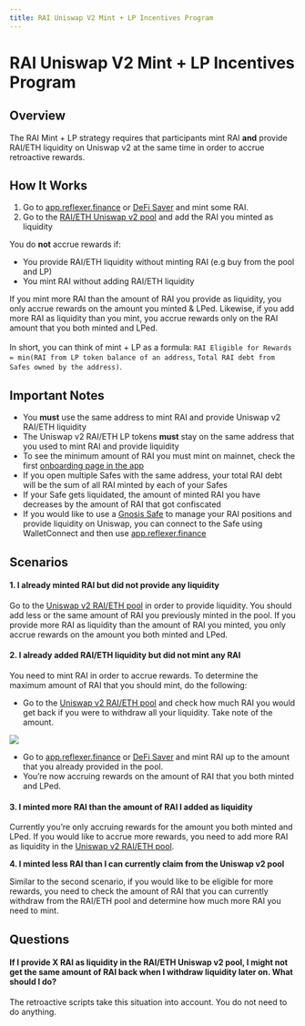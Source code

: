 ```yaml
---
title: RAI Uniswap V2 Mint + LP Incentives Program
---
```


# RAI Uniswap V2 Mint + LP Incentives Program

## Overview

The RAI Mint + LP strategy requires that participants mint RAI **and** provide RAI/ETH liquidity on Uniswap v2 at the same time in order to accrue retroactive rewards.

## How It Works

1. Go to [app.reflexer.finance](https://app.reflexer.finance/) or [DeFi Saver](https://app.defisaver.com/reflexer/manage) and mint some RAI.
2. Go to the [RAI/ETH Uniswap v2 pool](https://app.uniswap.org/#/add/v2/ETH/0x03ab458634910AaD20eF5f1C8ee96F1D6ac54919) and add the RAI you minted as liquidity

You do **not** accrue rewards if:

* You provide RAI/ETH liquidity without minting RAI (e.g buy from the pool and LP)
* You mint RAI without adding RAI/ETH liquidity

If you mint more RAI than the amount of RAI you provide as liquidity, you only accrue rewards on the amount you minted & LPed. Likewise, if you add more RAI as liquidity than you mint, you accrue rewards only on the RAI amount that you both minted and LPed.\
\
In short, you can think of mint + LP as a formula: `RAI Eligible for Rewards = min(RAI from LP token balance of an address`, `Total RAI debt from Safes owned by the address)`.

## Important Notes

* You **must** use the same address to mint RAI and provide Uniswap v2 RAI/ETH liquidity
* The Uniswap v2 RAI/ETH LP tokens **must** stay on the same address that you used to mint RAI and provide liquidity
* To see the minimum amount of RAI you must mint on mainnet, check the first [onboarding page in the app](https://app.reflexer.finance/)
* If you open multiple Safes with the same address, your total RAI debt will be the sum of all RAI minted by each of your Safes
* If your Safe gets liquidated, the amount of minted RAI you have decreases by the amount of RAI that got confiscated
* If you would like to use a [Gnosis Safe](https://gnosis-safe.io/) to manage your RAI positions and provide liquidity on Uniswap, you can connect to the Safe using WalletConnect and then use [app.reflexer.finance](https://app.reflexer.finance/)

## Scenarios

#### 1. I already minted RAI but did not provide any liquidity

Go to the [Uniswap v2 RAI/ETH pool](https://app.uniswap.org/#/add/v2/ETH/0x03ab458634910AaD20eF5f1C8ee96F1D6ac54919) in order to provide liquidity. You should add less or the same amount of RAI you previously minted in the pool. If you provide more RAI as liquidity than the amount of RAI you minted, you only accrue rewards on the amount you both minted and LPed.

#### 2. I already added RAI/ETH liquidity but did not mint any RAI

You need to mint RAI in order to accrue rewards. To determine the maximum amount of RAI that you should mint, do the following:

* Go to the [Uniswap v2 RAI/ETH pool](https://app.uniswap.org/#/add/v2/ETH/0x03ab458634910AaD20eF5f1C8ee96F1D6ac54919) and check how much RAI you would get back if you were to withdraw all your liquidity. Take note of the amount.

![](/assets/remove-rai-eth-lp.png)

* Go to [app.reflexer.finance](https://app.reflexer.finance/) or [DeFi Saver](https://app.defisaver.com/reflexer/manage) and mint RAI up to the amount that you already provided in the pool.
* You’re now accruing rewards on the amount of RAI that you both minted and LPed.

#### 3. I minted more RAI than the amount of RAI I added as liquidity

Currently you’re only accruing rewards for the amount you both minted and LPed. If you would like to accrue more rewards, you need to add more RAI as liquidity in the [Uniswap v2 RAI/ETH pool](https://app.uniswap.org/#/add/v2/ETH/0x03ab458634910AaD20eF5f1C8ee96F1D6ac54919).

**4. I minted less RAI than I can currently claim from the Uniswap v2 pool**

Similar to the second scenario, if you would like to be eligible for more rewards, you need to check the amount of RAI that you can currently withdraw from the RAI/ETH pool and determine how much more RAI you need to mint.

## Questions

#### If I provide X RAI as liquidity in the RAI/ETH Uniswap v2 pool, I might not get the same amount of RAI back when I withdraw liquidity later on. What should I do?

The retroactive scripts take this situation into account. You do not need to do anything.
